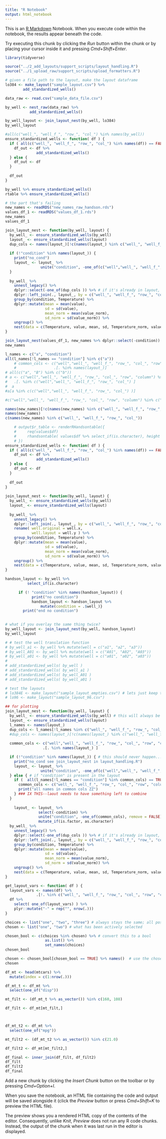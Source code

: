 ```yaml
---
title: "R Notebook"
output: html_notebook
---
```


This is an [R Markdown](http://rmarkdown.rstudio.com) Notebook. When you execute code within the notebook, the results appear beneath the code. 

Try executing this chunk by clicking the *Run* button within the chunk or by placing your cursor inside it and pressing *Cmd+Shift+Enter*. 

```r
library(tidyverse)
```
```r
source("../2_add_layouts/support_scripts/layout_handling.R")
source("../1_upload_raw/support_scripts/upload_formatters.R")
```

```r
# given a file path to the layout, make the layout dataframe
lo384 <- make_layout("sample_layout.csv") %>%
        add_standardized_wells()

data_raw <- read.csv("sample_data_file.csv")

by_well <- nest_raw(data_raw) %>%
           add_standardized_wells()

by_well_layout <- join_layout_nest(by_well, lo384) 
by_well_layout
```

```r

#all(c("well_", "well_f_", "row_", "col_") %in% names(by_well))
ensure_standardized_wells <- function( df ) {
  if ( all(c("well_", "well_f_", "row_", "col_") %in% names(df)) == FALSE ) { # if standardized well columns are missing
    df_out <- df %>%
              add_standardized_wells()
  } else {
    df_out <- df
  }
  
  df_out 
}

by_well %>% ensure_standardized_wells()
rtable %>% ensure_standardized_wells()
```

```r
# the part that's failing
new_names <- readRDS("new_names_raw_handson.rds")
values_df_1 <- readRDS("values_df_1.rds")
new_names
values_df_1

join_layout_nest <- function(by_well, layout) { 
  by_well_ <- ensure_standardized_wells(by_well)
  layout_ <- ensure_standardized_wells(layout)
  dup_cols <- names(layout_)[!c(names(layout_) %in% c("well_", "well_f_", "row_", "col_"))]
  
  if (!"condition" %in% names(layout_)) {
    print("no_cond")
    layout_ <- layout_ %>%
                unite("condition", -one_of(c("well","well_", "well_f_", "row_", "col_")), remove = FALSE)
  }
  
  by_well_ %>%
    unnest_legacy() %>%
    dplyr::select(-one_of(dup_cols )) %>% # if it's already in layout, drop it
    dplyr::left_join(., layout_, by = c("well_", "well_f_", "row_", "col_")) %>%
    group_by(condition, Temperature) %>%
    dplyr::mutate(mean = mean(value),
                  sd = sd(value),
                  mean_norm = mean(value_norm),
                  sd_norm = sd(value_norm)) %>%
    ungroup() %>%
    nest(data = c(Temperature, value, mean, sd, Temperature_norm, value_norm, mean_norm, sd_norm)) # THIS IS NOT nest_legacy
}

join_layout_nest(values_df_1, new_names %>% dplyr::select(-condition))
new_names
```



```r
l_names <- c("a", "condition")
all(l_names[!l_names == "condition"] %in% c("a"))
    # common_cols <- c("well","well_", "well_f_", "row_", "col_", "row", "column") %>%
    #                 .[. %in% names(layout_)]
# all(c("a", "B") %in% c("b"))
# a <- c("well","well_", "well_f_", "row_", "col_", "row", "column") %>%
#   .[. %in% c("well","well_", "well_f_", "row_", "col_") ]
#  a 
#a[a %in% c(c("well","well_", "well_f_", "row_", "col_") )]

#c("well","well_", "well_f_", "row_", "col_", "row", "column") %in% c("well","well_", "well_f_", "row_", "col_", "row", "column") 
```

```r
names(new_names)[!c(names(new_names) %in% c("well_", "well_f_", "row_", "col_"))]
names(new_names)
c(names(new_names) %in% c("well_", "well_f_", "row_", "col_"))
```


```r
    # output$r_table <- renderRHandsontable({ 
    #     req(values$df)
    #     rhandsontable( values$df %>% select_if(is.character), height = 200, useTypes = TRUE, stretch = "all") %>% hot_col("well", readOnly = TRUE) #%>%  hot_context_menu(allowRowEdit = FALSE, allowColEdit = TRUE)
    # })
ensure_standardized_wells <- function( df ) {
  if ( all(c("well_", "well_f_", "row_", "col_") %in% names(df)) == FALSE ) { # if standardized well columns are missing
    df_out <- df %>%
              add_standardized_wells()
  } else {
    df_out <- df
  }
  
  df_out 
}
  
join_layout_nest <- function(by_well, layout) { 
  by_well_ <- ensure_standardized_wells(by_well)
  layout_ <- ensure_standardized_wells(layout)
  
  by_well_ %>%
    unnest_legacy() %>%
    dplyr::left_join(., layout_, by = c("well_", "well_f_", "row_", "col_")) %>%
    rename( well.original = well.x,
            well.layout = well.y ) %>%
    group_by(condition, Temperature) %>%
    dplyr::mutate(mean = mean(value),
                  sd = sd(value),
                  mean_norm = mean(value_norm),
                  sd_norm = sd(value_norm)) %>%
    ungroup() %>%
    nest(data = c(Temperature, value, mean, sd, Temperature_norm, value_norm, mean_norm, sd_norm)) # THIS IS NOT nest_legacy
}

handson_layout <- by_well %>%
          select_if(is.character) 

      if (! "condition" %in% names(handson_layout)) { 
            print("no condition")
            handson_layout <- handson_layout %>% 
                mutate(condition = .$well_)}
        print("end no condition")
        

# what if you overlay the same thing twice?
by_well_layout <- join_layout_nest(by_well, handson_layout) 
by_well_layout
```

```r
# # test the well translation function
# by_well_a1 <- by_well %>% mutate(well = c("a1", "a2", "a3"))
# by_well_A01 <- by_well %>% mutate(well = c("A01", "A02", "A03"))
# by_well_a01 <- by_well %>% mutate(well = c("a01", "a02", "a03"))
# 
# add_standardized_wells( by_well )
# add_standardized_wells( by_well_a1 )
# add_standardized_wells( by_well_A01 )
# add_standardized_wells( by_well_a01 )

# test the layouts 
# lo384E <- make_layout("sample_layout_empties.csv") # lets just keep the "empty" convention, since i don't know how different computers/excel versions deal with empty cells 
# lo96 <- make_layout("sample_layout_96.csv")
```



```r
## for plotting
join_layout_nest <- function(by_well, layout) { 
  by_well_ <- ensure_standardized_wells(by_well) # this will always be fresh, un-layout-joined dataframe
  layout_ <- ensure_standardized_wells(layout)
  l_names <- names(layout_)
  dup_cols <- l_names[!l_names %in% c("well_", "well_f_", "row_", "col_")]
  #dup_cols <- names(layout_)[!c(names(layout_) %in% c("well_", "well_f_", "row_", "col_"))]
  
  common_cols <- c("well","well_", "well_f_", "row_", "col_", "row", "column") %>%
                 .[. %in% names(layout_) ]

  if (!"condition" %in% names(layout_)) { # this should never happen....
    print("no_cond see join_layout_nest in layout_handling.R")
    layout_ <- layout_ %>%
                unite("condition", -one_of(c("well","well_", "well_f_", "row_", "col_", "row", "column")), remove = FALSE)
  } else { # if "condition" is present in the layout
    if (  all(l_names[!l_names == "condition"] %in% common_cols) == TRUE ) { # if "condition" is the only column unique to the layout
      common_cols <- c("well_", "well_f_", "row_", "col_", "row", "column") # retain the well column
      print("all names in common cols ZZ")
    } ### IX THIS--laout needs to have something left to combine
  }
  
    layout_ <- layout_ %>%
               select(-condition) %>%
               unite("condition", -one_of(common_cols), remove = FALSE) %>%
               mutate_if(is.factor, as.character)
  by_well_ %>%
    unnest_legacy() %>%
    dplyr::select(-one_of(dup_cols )) %>% # if it's already in layout, drop it
    dplyr::left_join(., layout_, by = c("well_", "well_f_", "row_", "col_")) %>%
    group_by(condition, Temperature) %>%
    dplyr::mutate(mean = mean(value),
                  sd = sd(value),
                  mean_norm = mean(value_norm),
                  sd_norm = sd(value_norm)) %>%
    ungroup() %>%
    nest(data = c(Temperature, value, mean, sd, Temperature_norm, value_norm, mean_norm, sd_norm)) # THIS IS NOT nest_legacy
}

get_layout_vars <- function( df ) {
  layout_vars <- names(df) %>%
              .[!. %in% c("well_", "well_f_", "row_", "col_", "row", "column", "data")]
  df %>%
    select( one_of(layout_vars) ) %>%
    plyr::mutate("-" = rep("", nrow(.)))
}
```

```r
choices <- list("one", "two", "three") # always stays the same; all possible options
chosen <- list("one", "two") # what has been actively selected

chosen_bool <- c(choices %in% chosen) %>% # convert this to a bool
                  as.list() %>%
                  set_names(choices) 
chosen_bool

chosen <- chosen_bool[chosen_bool == TRUE] %>% names()  # use the chosen bool to re-update chosen, as a list of names
chosen
```

```r

df_mt <- head(mtcars) %>%
  mutate(index = c(1:nrow(.)))

df_mt_t <- df_mt %>% 
  select(one_of("disp"))

mt_filt <- (df_mt_t %>% as_vector()) %in% c(160, 108) 

df_filt <- df_mt[mt_filt,]



df_mt_t2 <- df_mt %>% 
  select(one_of("mpg"))

mt_filt2 <- (df_mt_t2 %>% as_vector()) %in% c(21.0) 

df_filt2 <- df_mt[mt_filt2,]

df_final <- inner_join(df_filt, df_filt2)
df_filt
df_filt2
df_final

```



Add a new chunk by clicking the *Insert Chunk* button on the toolbar or by pressing *Cmd+Option+I*.

When you save the notebook, an HTML file containing the code and output will be saved alongside it (click the *Preview* button or press *Cmd+Shift+K* to preview the HTML file). 

The preview shows you a rendered HTML copy of the contents of the editor. Consequently, unlike *Knit*, *Preview* does not run any R code chunks. Instead, the output of the chunk when it was last run in the editor is displayed.

